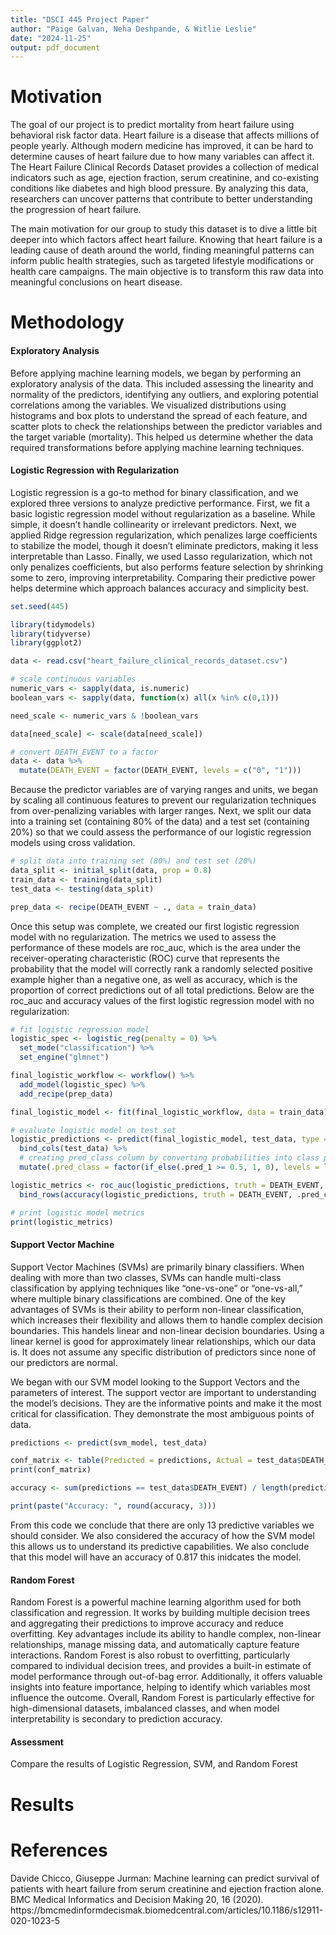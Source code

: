 ```yaml
---
title: "DSCI 445 Project Paper"
author: "Paige Galvan, Neha Deshpande, & Witlie Leslie"
date: "2024-11-25"
output: pdf_document
---
```


# Motivation

The goal of our project is to predict mortality from heart failure using behavioral risk factor data. Heart 
failure is a disease that affects millions of people yearly. Although modern medicine has improved, it can 
be hard to determine causes of heart failure due to how many variables can affect it. The Heart Failure 
Clinical Records Dataset provides a collection of medical indicators such as age, ejection 
fraction, serum creatinine, and co-existing conditions like diabetes and high blood pressure. By analyzing this
data, researchers can uncover patterns that contribute to better understanding the progression of heart
failure.

The main motivation for our group to study this dataset is to dive a little bit deeper into which factors affect 
heart failure. Knowing that heart failure is a leading cause of death around the world, finding meaningful 
patterns can inform public health strategies, such as targeted lifestyle modifications or health care 
campaigns. The main objective is to transform this raw data into meaningful conclusions on heart disease. 

# Methodology

#### Exploratory Analysis 

Before applying machine learning models, we began by performing an exploratory analysis of the data. This 
included assessing the linearity and normality of the predictors, identifying any outliers, and exploring 
potential correlations among the variables. We visualized distributions using histograms and box plots to 
understand the spread of each feature, and scatter plots to check the relationships between the predictor 
variables and the target variable (mortality). This helped us determine whether the data required 
transformations before applying machine learning techniques.



#### Logistic Regression with Regularization


Logistic regression is a go-to method for binary classification, and we explored three versions to analyze 
predictive performance. First, we fit a basic logistic regression model without regularization as a baseline. 
While simple, it doesn't handle collinearity or irrelevant predictors. Next, we applied Ridge regression regularization, 
which penalizes large coefficients to stabilize the model, though it doesn't eliminate predictors, making it 
less interpretable than Lasso. Finally, we used Lasso regularization, which not only penalizes coefficients, but also performs feature selection by shrinking some to zero, improving interpretability. Comparing their 
predictive power helps determine which approach balances accuracy and simplicity best.

```r
set.seed(445)

library(tidymodels)
library(tidyverse)
library(ggplot2)

data <- read.csv("heart_failure_clinical_records_dataset.csv")

# scale continuous variables
numeric_vars <- sapply(data, is.numeric)
boolean_vars <- sapply(data, function(x) all(x %in% c(0,1)))

need_scale <- numeric_vars & !boolean_vars

data[need_scale] <- scale(data[need_scale])

# convert DEATH_EVENT to a factor 
data <- data %>%
  mutate(DEATH_EVENT = factor(DEATH_EVENT, levels = c("0", "1")))
```

Because the predictor variables are of varying ranges and units, we began by scaling all continuous features to prevent our regularization techniques from over-penalizing variables with larger ranges. Next, we split our data into a training set (containing 80% of the data) and a test set (containing 20%) so that we could assess the performance of our logistic regression models using cross validation.

```r
# split data into training set (80%) and test set (20%)
data_split <- initial_split(data, prop = 0.8)
train_data <- training(data_split)
test_data <- testing(data_split)

prep_data <- recipe(DEATH_EVENT ~ ., data = train_data)
```

Once this setup was complete, we created our first logistic regression model with no regularization. The metrics we used to assess the performance of these models are roc_auc, which is the area under the receiver-operating characteristic (ROC) curve that represents the probability that the model will correctly rank a randomly selected positive example higher than a negative one, as well as accuracy, which is the proportion of correct predictions out of all total predictions. Below are the roc_auc and accuracy values of the first logistic regression model with no regularization:

```r
# fit logistic regression model
logistic_spec <- logistic_reg(penalty = 0) %>%
  set_mode("classification") %>%
  set_engine("glmnet")

final_logistic_workflow <- workflow() %>%
  add_model(logistic_spec) %>%
  add_recipe(prep_data)

final_logistic_model <- fit(final_logistic_workflow, data = train_data)

# evaluate logistic model on test set
logistic_predictions <- predict(final_logistic_model, test_data, type = "prob") %>%
  bind_cols(test_data) %>%
  # creating pred_class column by converting probabilities into class predictions
  mutate(.pred_class = factor(if_else(.pred_1 >= 0.5, 1, 0), levels = levels(DEATH_EVENT)))

logistic_metrics <- roc_auc(logistic_predictions, truth = DEATH_EVENT, .pred_1) %>%
  bind_rows(accuracy(logistic_predictions, truth = DEATH_EVENT, .pred_class))

# print logistic model metrics
print(logistic_metrics)
```



#### Support Vector Machine


Support Vector Machines (SVMs) are primarily binary classifiers. When dealing with more than two classes, SVMs can handle multi-class classification by applying techniques like "one-vs-one" or "one-vs-all," where multiple binary classifications are combined. One of the key advantages of SVMs is their ability to perform non-linear classification, which increases their flexibility and allows them to handle complex decision boundaries. This handels linear and non-linear decision boundaries. Using a linear kernel is good for approximately linear relationships, which our data is. It does not assume any specific distribution of predictors since none of our predictors are normal.


We began with our SVM model looking to the Support Vectors and the parameters of interest. The support vector are important to understanding the model's decisions. They are the informative points and make it the most critical for classification. They demonstrate the most ambiguous points of data. 

```r

predictions <- predict(svm_model, test_data)

conf_matrix <- table(Predicted = predictions, Actual = test_data$DEATH_EVENT)
print(conf_matrix)

accuracy <- sum(predictions == test_data$DEATH_EVENT) / length(predictions)

print(paste("Accuracy: ", round(accuracy, 3)))

```

From this code we conclude that there are only 13 predictive variables we should consider. We also considered the accuracy of how the SVM model this allows us to understand its predictive capabilities.  We also conclude that this model will have an accuracy of 0.817 this inidcates the model. 


#### Random Forest

Random Forest is a powerful machine learning algorithm used for both classification and regression. It works by building multiple decision trees and aggregating their predictions to improve accuracy and reduce overfitting. Key advantages include its ability to handle complex, non-linear relationships, manage missing data, and automatically capture feature interactions. Random Forest is also robust to overfitting, particularly compared to individual decision trees, and provides a built-in estimate of model performance through out-of-bag error. Additionally, it offers valuable insights into feature importance, helping to identify which variables most influence the outcome. Overall, Random Forest is particularly effective for high-dimensional datasets, imbalanced classes, and when model interpretability is secondary to prediction accuracy.




#### Assessment

Compare the results of Logistic Regression, SVM, and Random Forest

# Results

# References

Davide Chicco, Giuseppe Jurman: Machine learning can predict survival of patients with heart failure from serum creatinine and ejection fraction alone. BMC Medical Informatics and Decision Making 20, 16 (2020). https://bmcmedinformdecismak.biomedcentral.com/articles/10.1186/s12911-020-1023-5 
